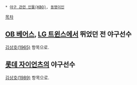  * [[야구 관련 인물(KBO)]], [[동명이인]]

[[목차]]
== [[OB 베어스]], [[LG 트윈스]]에서 뛰었던 전 야구선수 ==
[[김상호(1965)]] 항목으로.

== [[롯데 자이언츠]]의 야구선수 ==
[[김상호(1989)]] 항목으로.
